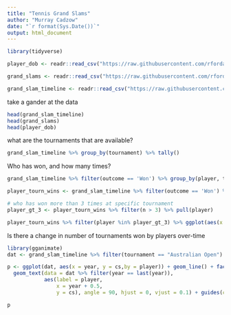 ```yaml
---
title: "Tennis Grand Slams"
author: "Murray Cadzow"
date: "`r format(Sys.Date())`"
output: html_document
---
```


```r
library(tidyverse)
```



```r
player_dob <- readr::read_csv("https://raw.githubusercontent.com/rfordatascience/tidytuesday/master/data/2019/2019-04-09/player_dob.csv")

grand_slams <- readr::read_csv("https://raw.githubusercontent.com/rfordatascience/tidytuesday/master/data/2019/2019-04-09/grand_slams.csv")

grand_slam_timeline <- readr::read_csv("https://raw.githubusercontent.com/rfordatascience/tidytuesday/master/data/2019/2019-04-09/grand_slam_timeline.csv")
```
take a gander at the data
```r
head(grand_slam_timeline)
head(grand_slams)
head(player_dob)
```

what are the tournaments that are available?
```r
grand_slam_timeline %>% group_by(tournament) %>% tally()
```

Who has won, and how many times?
```r
grand_slam_timeline %>% filter(outcome == 'Won') %>% group_by(player, tournament) %>% tally() %>% arrange(desc(n), player)
```
```r
player_tourn_wins <- grand_slam_timeline %>% filter(outcome == 'Won') %>% group_by(player, gender,tournament) %>% tally() %>% arrange(desc(n), player)

# who has won more than 3 times at specific tournament
player_gt_3 <- player_tourn_wins %>% filter(n > 3) %>% pull(player)

player_tourn_wins %>% filter(player %in% player_gt_3) %>% ggplot(aes(x = player, y = n)) + geom_col() + facet_grid(~gender)
```

Is there a change in number of tournaments won by players over-time
```r
library(gganimate)
dat <- grand_slam_timeline %>% filter(tournament == "Australian Open") %>% group_by(player, gender) %>%arrange(year) %>% mutate(win = if_else(outcome == "Won",TRUE, FALSE, FALSE), cs = cumsum(win)) %>% filter(player %in% (filter(., cs >1) %>% pull(player)))

p <- ggplot(dat, aes(x = year, y = cs,by = player)) + geom_line() + facet_wrap(~gender) + 
  geom_text(data = dat %>% filter(year == last(year)), 
            aes(label = player, 
                x = year + 0.5, 
                y = cs), angle = 90, hjust = 0, vjust = 0.1) + guides(color = FALSE) + expand_limits(y = 0) + transition_reveal(along = year, keep_last = 10)
```

```r
p
```




